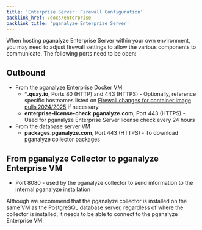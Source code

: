 ```yaml
---
title: 'Enterprise Server: Firewall Configuration'
backlink_href: /docs/enterprise
backlink_title: 'pganalyze Enterprise Server'
---
```


When hosting pganalyze Enterprise Server within your own environment, you may need to adjust firewall settings to allow the various components to communicate. The following
ports need to be open:

## Outbound
* From the pganalyze Enterprise Docker VM
  * ***.quay.io**, Ports 80 (HTTP) and 443 (HTTPS) - Optionally, reference specific hostnames listed on [Firewall changes for container image pulls 2024/2025](https://access.redhat.com/articles/7084334) if necessary
  * **enterprise-license-check.pganalyze.com**, Port 443 (HTTPS) - Used for pganalyze Enterprise Server license check every 24 hours
* From the database server VM
  * **packages.pganalyze.com**, Port 443 (HTTPS) - To download pganalyze collector packages

## From pganalyze Collector to pganalyze Enterprise VM
* Port 8080 - used by the pganalyze collector to send information to the internal pganalyze installation

Although we recommend that the pganalyze collector is installed on the same VM as the PostgreSQL database server, regardless of where the collector is installed, it needs to be able to connect to the pganalyze Enterprise VM.
